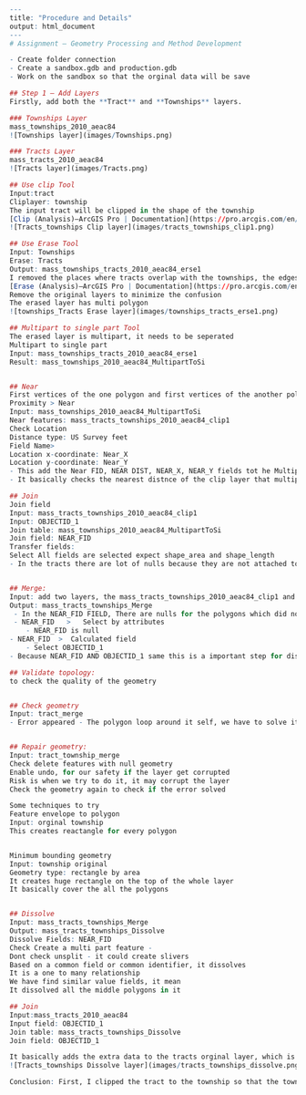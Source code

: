 ```r
---
title: "Procedure and Details"
output: html_document
---
# Assignment – Geometry Processing and Method Development

- Create folder connection
- Create a sandbox.gdb and production.gdb
- Work on the sandbox so that the orginal data will be save

## Step 1 – Add Layers
Firstly, add both the **Tract** and **Townships** layers.

### Townships Layer
mass_townships_2010_aeac84
![Townships layer](images/Townships.png)

### Tracts Layer
mass_tracts_2010_aeac84
![Tracts layer](images/Tracts.png)

## Use clip Tool
Input:tract
Cliplayer: township
The input tract will be clipped in the shape of the township
[Clip (Analysis)—ArcGIS Pro | Documentation](https://pro.arcgis.com/en/pro-app/latest/tool-reference/analysis/clip.htm)
![Tracts_townships Clip layer](images/tracts_townships_clip1.png)

## Use Erase Tool
Input: Townships
Erase: Tracts
Output: mass_townships_tracts_2010_aeac84_erse1
I removed the places where tracts overlap with the townships, the edges are remained
[Erase (Analysis)—ArcGIS Pro | Documentation](https://pro.arcgis.com/en/pro-app/latest/tool-reference/analysis/erase.htm)
Remove the original layers to minimize the confusion
The erased layer has multi polygon
![townships_Tracts Erase layer](images/townships_tracts_erse1.png)

## Multipart to single part Tool
The erased layer is multipart, it needs to be seperated
Multipart to single part 
Input: mass_townships_tracts_2010_aeac84_erse1
Result: mass_townships_2010_aeac84_MultipartToSi


## Near
First vertices of the one polygon and first vertices of the another polygon will be i
Proximity > Near
Input: mass_townships_2010_aeac84_MultipartToSi
Near features: mass_tracts_townships_2010_aeac84_clip1
Check Location
Distance type: US Survey feet
Field Name>
Location x-coordinate: Near_X
Location y-coordinate: Near_Y
- This add the Near FID, NEAR DIST, NEAR_X, NEAR_Y fields tot he MultipartToSi layer
- It basically checks the nearest distnce of the clip layer that multipart layer

## Join
Join field
Input: mass_tracts_townships_2010_aeac84_clip1
Input: OBJECTID_1
Join table: mass_townships_2010_aeac84_MultipartToSi
Join field: NEAR_FID
Transfer fields:
Select All fields are selected expect shape_area and shape_length
- In the tracts there are lot of nulls because they are not attached to any of the township pieces


## Merge: 
Input: add two layers, the mass_tracts_townships_2010_aeac84_clip1 and mass_townships_2010_aeac84_MultipartToSi
Output: mass_tracts_townships_Merge
 - In the NEAR_FID FIELD, There are nulls for the polygons which did not have merged
 - NEAR_FID   >   Select by attributes 
    - NEAR_FID is null
- NEAR_FID  >  Calculated field
    - Select OBJECTID_1
- Because NEAR_FID AND OBJECTID_1 same this is a important step for dissolve

## Validate topology: 
to check the quality of the geometry


## Check geometry
Input: tract_merge
- Error appeared - The polygon loop around it self, we have to solve it


## Repair geometry:
Input: tract_township_merge
Check delete features with null geometry
Enable undo, for our safety if the layer get corrupted
Risk is when we try to do it, it may corrupt the layer
Check the geometry again to check if the error solved

Some techniques to try
Feature envelope to polygon 
Input: orginal township
This creates reactangle for every polygon


Minimum bounding geometry
Input: township original
Geometry type: rectangle by area
It creates huge rectangle on the top of the whole layer
It basically cover the all the polygons


## Dissolve
Input: mass_tracts_townships_Merge
Output: mass_tracts_townships_Dissolve
Dissolve Fields: NEAR_FID
Check Create a multi part feature -
Dont check unsplit - it could create slivers
Based on a common field or common identifier, it dissolves
It is a one to many relationship
We have find similar value fields, it mean
It dissolved all the middle polygons in it

## Join
Input:mass_tracts_2010_aeac84
Input field: OBJECTID_1
Join table: mass_tracts_townships_Dissolve
Join field: OBJECTID_1

It basically adds the extra data to the tracts orginal layer, which is important to out analysis
![Tracts_townships Dissolve layer](images/tracts_townships_dissolve.png)

Conclusion: First, I clipped the tract to the township so that the township shape was added to the tract. This process left slivers (see the erase image). These slivers need to be merged with the clipped tract, and the geometry checked. Next, dissolve the merged file so that the joined pieces attach properly to the clipped tract. In this way, we can transfer the shape of one layer onto another layer.




```

